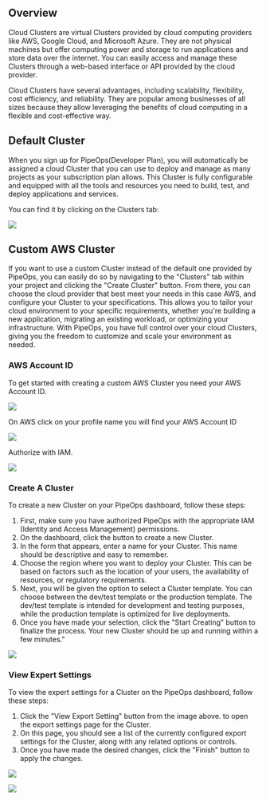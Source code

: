 ## Overview

Cloud Clusters are virtual Clusters provided by cloud computing providers like AWS, Google Cloud, and Microsoft Azure. They are not physical machines but offer computing power and storage to run applications and store data over the internet. You can easily access and manage these Clusters through a web-based interface or API provided by the cloud provider.

Cloud Clusters have several advantages, including scalability, flexibility, cost efficiency, and reliability. They are popular among businesses of all sizes because they allow leveraging the benefits of cloud computing in a flexible and cost-effective way.

## Default Cluster

When you sign up for PipeOps(Developer Plan), you will automatically be assigned a cloud Cluster that you can use to deploy and manage as many projects as your subscription plan allows. This Cluster is fully configurable and equipped with all the tools and resources you need to build, test, and deploy applications and services. 

You can find it by clicking on the Clusters tab:

![](https://files.readme.io/d548381-image.png)

## Custom AWS Cluster

If you want to use a custom Cluster instead of the default one provided by PipeOps, you can easily do so by navigating to the "Clusters" tab within your project and clicking the "Create Cluster" button. From there, you can choose the cloud provider that best meet your needs in this case AWS, and configure your Cluster to your specifications. This allows you to tailor your cloud environment to your specific requirements, whether you're building a new application, migrating an existing workload, or optimizing your infrastructure. With PipeOps, you have full control over your cloud Clusters, giving you the freedom to customize and scale your environment as needed.

### AWS Account ID

To get started with creating a custom AWS Cluster you need your AWS Account ID.

![](https://files.readme.io/192762e-image.png)

On AWS click on your profile name you will find your AWS Account ID

![](https://files.readme.io/023de07-image.png)

Authorize with IAM.

![](https://files.readme.io/5ec42c2-image.png)

### Create A Cluster

To create a new Cluster on your PipeOps dashboard, follow these steps:

1. First, make sure you have authorized PipeOps with the appropriate IAM (Identity and Access Management) permissions.
2. On the dashboard, click the button to create a new Cluster.
3. In the form that appears, enter a name for your Cluster. This name should be descriptive and easy to remember.
4. Choose the region where you want to deploy your Cluster. This can be based on factors such as the location of your users, the availability of resources, or regulatory requirements.
5. Next, you will be given the option to select a Cluster template. You can choose between the dev/test template or the production template. The dev/test template is intended for development and testing purposes, while the production template is optimized for live deployments.
6. Once you have made your selection, click the "Start Creating" button to finalize the process. Your new Cluster should be up and running within a few minutes."

![](https://files.readme.io/b9b8fd3-image.png)

### View Expert Settings

To view the expert settings for a Cluster on the PipeOps dashboard, follow these steps:

1. Click the "View Export Setting" button from the image above. to open the export settings page for the Cluster.
2. On this page, you should see a list of the currently configured export settings for the Cluster, along with any related options or controls. 
3. Once you have made the desired changes, click the "Finish" button to apply the changes.

![](https://files.readme.io/8daf52a-image.png)

![](https://files.readme.io/0606b61-image.png)
